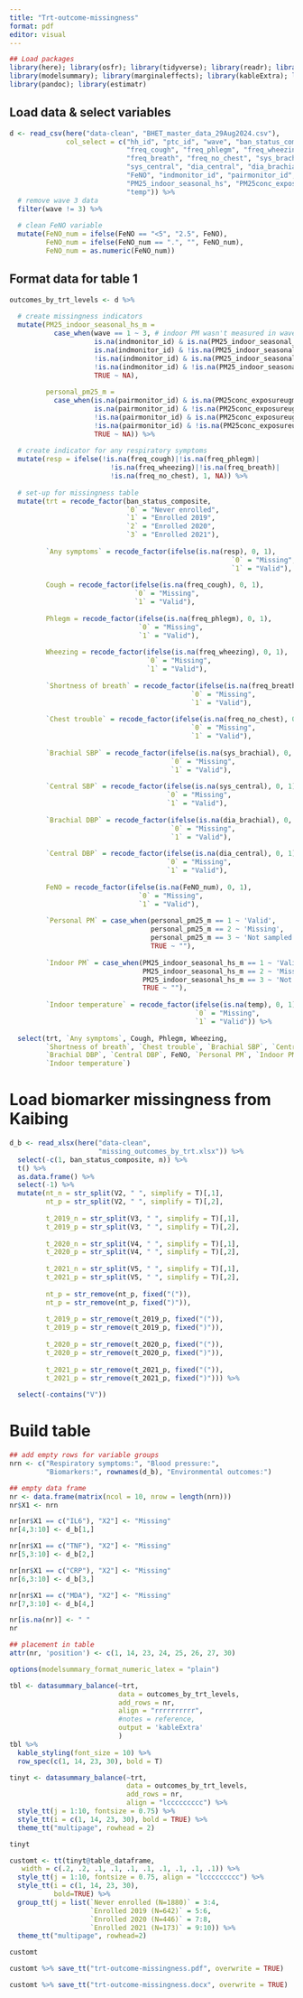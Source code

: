 ```yaml
---
title: "Trt-outcome-missingness"
format: pdf
editor: visual
---
```


```r
## Load packages
library(here); library(osfr); library(tidyverse); library(readr); library(readxl)
library(modelsummary); library(marginaleffects); library(kableExtra); library(tinytable)
library(pandoc); library(estimatr)
```

## Load data & select variables

```r
d <- read_csv(here("data-clean", "BHET_master_data_29Aug2024.csv"),
              col_select = c("hh_id", "ptc_id", "wave", "ban_status_composite", 
                             "freq_cough", "freq_phlegm", "freq_wheezing", 
                             "freq_breath", "freq_no_chest", "sys_brachial", 
                             "sys_central", "dia_central", "dia_brachial",
                             "FeNO", "indmonitor_id", "pairmonitor_id", 
                             "PM25_indoor_seasonal_hs", "PM25conc_exposureugm3",
                             "temp")) %>%
  # remove wave 3 data
  filter(wave != 3) %>%
  
  # clean FeNO variable
  mutate(FeNO_num = ifelse(FeNO == "<5", "2.5", FeNO),
         FeNO_num = ifelse(FeNO_num == ".", "", FeNO_num),
         FeNO_num = as.numeric(FeNO_num))
```

## Format data for table 1

```r
outcomes_by_trt_levels <- d %>%
  
  # create missingness indicators
  mutate(PM25_indoor_seasonal_hs_m = 
           case_when(wave == 1 ~ 3, # indoor PM wasn't measured in wave 1
                     is.na(indmonitor_id) & is.na(PM25_indoor_seasonal_hs) ~ 3, # if no sensor ID AND no measurement THEN not sampled
                     is.na(indmonitor_id) & !is.na(PM25_indoor_seasonal_hs) ~ 1, # if no sensor ID BUT measurement THEN valid response
                     !is.na(indmonitor_id) & is.na(PM25_indoor_seasonal_hs) ~ 2, # if yes sensor ID BUT no measurement THEN missing
                     !is.na(indmonitor_id) & !is.na(PM25_indoor_seasonal_hs) ~ 1, # if yes sensor ID AND measurement THEN valid response
                     TRUE ~ NA),
         
         personal_pm25_m = 
           case_when(is.na(pairmonitor_id) & is.na(PM25conc_exposureugm3) ~ 3, # if no monitor ID AND no measurement THEN not sampled
                     is.na(pairmonitor_id) & !is.na(PM25conc_exposureugm3) ~ 1, # if no monitor ID BUT measurement THEN valid response
                     !is.na(pairmonitor_id) & is.na(PM25conc_exposureugm3) ~ 2, # if yes monitor ID BUT no measurement THEN missing
                     !is.na(pairmonitor_id) & !is.na(PM25conc_exposureugm3) ~ 1, # if yes monitor ID AND measurement THEN valid response
                     TRUE ~ NA)) %>%
  
  # create indicator for any respiratory symptoms
  mutate(resp = ifelse(!is.na(freq_cough)|!is.na(freq_phlegm)|
                         !is.na(freq_wheezing)|!is.na(freq_breath)|
                         !is.na(freq_no_chest), 1, NA)) %>%
  
  # set-up for missingness table
  mutate(trt = recode_factor(ban_status_composite, 
                             `0` = "Never enrolled", 
                             `1` = "Enrolled 2019",
                             `2` = "Enrolled 2020",
                             `3` = "Enrolled 2021"),
         
         `Any symptoms` = recode_factor(ifelse(is.na(resp), 0, 1),
                                                       `0` = "Missing",
                                                       `1` = "Valid"),
         
         Cough = recode_factor(ifelse(is.na(freq_cough), 0, 1),
                               `0` = "Missing",
                               `1` = "Valid"),
         
         Phlegm = recode_factor(ifelse(is.na(freq_phlegm), 0, 1),
                                `0` = "Missing",
                                `1` = "Valid"),
         
         Wheezing = recode_factor(ifelse(is.na(freq_wheezing), 0, 1),
                                  `0` = "Missing",
                                  `1` = "Valid"),
         
         `Shortness of breath` = recode_factor(ifelse(is.na(freq_breath), 0, 1),
                                             `0` = "Missing",
                                             `1` = "Valid"),
         
         `Chest trouble` = recode_factor(ifelse(is.na(freq_no_chest), 0, 1),
                                             `0` = "Missing",
                                             `1` = "Valid"),
         
         `Brachial SBP` = recode_factor(ifelse(is.na(sys_brachial), 0, 1),
                                        `0` = "Missing",
                                        `1` = "Valid"),
         
         `Central SBP` = recode_factor(ifelse(is.na(sys_central), 0, 1),
                                       `0` = "Missing",
                                       `1` = "Valid"),
         
         `Brachial DBP` = recode_factor(ifelse(is.na(dia_brachial), 0, 1),
                                        `0` = "Missing",
                                        `1` = "Valid"),
         
         `Central DBP` = recode_factor(ifelse(is.na(dia_central), 0, 1),
                                       `0` = "Missing",
                                       `1` = "Valid"),
         
         FeNO = recode_factor(ifelse(is.na(FeNO_num), 0, 1),
                                `0` = "Missing",
                                `1` = "Valid"),
         
         `Personal PM` = case_when(personal_pm25_m == 1 ~ 'Valid',
                                   personal_pm25_m == 2 ~ 'Missing',
                                   personal_pm25_m == 3 ~ 'Not sampled',
                                   TRUE ~ ""),
         
         `Indoor PM` = case_when(PM25_indoor_seasonal_hs_m == 1 ~ 'Valid',
                                 PM25_indoor_seasonal_hs_m == 2 ~ 'Missing',
                                 PM25_indoor_seasonal_hs_m == 3 ~ 'Not sampled',
                                 TRUE ~ ""),
         
         `Indoor temperature` = recode_factor(ifelse(is.na(temp), 0, 1),
                                              `0` = "Missing",
                                              `1` = "Valid")) %>%
  
  select(trt, `Any symptoms`, Cough, Phlegm, Wheezing, 
         `Shortness of breath`, `Chest trouble`, `Brachial SBP`, `Central SBP`,
         `Brachial DBP`, `Central DBP`, FeNO, `Personal PM`, `Indoor PM`, 
         `Indoor temperature`)
```

# Load biomarker missingness from Kaibing

```r
d_b <- read_xlsx(here("data-clean", 
                      "missing_outcomes_by_trt.xlsx")) %>% 
  select(-c(1, ban_status_composite, n)) %>%
  t() %>%
  as.data.frame() %>%
  select(-1) %>%
  mutate(nt_n = str_split(V2, " ", simplify = T)[,1],
         nt_p = str_split(V2, " ", simplify = T)[,2],
         
         t_2019_n = str_split(V3, " ", simplify = T)[,1],
         t_2019_p = str_split(V3, " ", simplify = T)[,2],
         
         t_2020_n = str_split(V4, " ", simplify = T)[,1],
         t_2020_p = str_split(V4, " ", simplify = T)[,2],
         
         t_2021_n = str_split(V5, " ", simplify = T)[,1],
         t_2021_p = str_split(V5, " ", simplify = T)[,2],
         
         nt_p = str_remove(nt_p, fixed("(")),
         nt_p = str_remove(nt_p, fixed(")")),
         
         t_2019_p = str_remove(t_2019_p, fixed("(")),
         t_2019_p = str_remove(t_2019_p, fixed(")")),
         
         t_2020_p = str_remove(t_2020_p, fixed("(")),
         t_2020_p = str_remove(t_2020_p, fixed(")")),
         
         t_2021_p = str_remove(t_2021_p, fixed("(")),
         t_2021_p = str_remove(t_2021_p, fixed(")"))) %>%
  
  select(-contains("V"))
```

# Build table

```r
## add empty rows for variable groups
nrn <- c("Respiratory symptoms:", "Blood pressure:", 
         "Biomarkers:", rownames(d_b), "Environmental outcomes:")

## empty data frame
nr <- data.frame(matrix(ncol = 10, nrow = length(nrn)))
nr$X1 <- nrn

nr[nr$X1 == c("IL6"), "X2"] <- "Missing"
nr[4,3:10] <- d_b[1,]

nr[nr$X1 == c("TNF"), "X2"] <- "Missing"
nr[5,3:10] <- d_b[2,]

nr[nr$X1 == c("CRP"), "X2"] <- "Missing"
nr[6,3:10] <- d_b[3,]

nr[nr$X1 == c("MDA"), "X2"] <- "Missing"
nr[7,3:10] <- d_b[4,]

nr[is.na(nr)] <- " "
nr

## placement in table
attr(nr, 'position') <- c(1, 14, 23, 24, 25, 26, 27, 30)

options(modelsummary_format_numeric_latex = "plain")

tbl <- datasummary_balance(~trt,
                           data = outcomes_by_trt_levels, 
                           add_rows = nr, 
                           align = "rrrrrrrrrr",
                           #notes = reference, 
                           output = 'kableExtra'
                           )
tbl %>%
  kable_styling(font_size = 10) %>%
  row_spec(c(1, 14, 23, 30), bold = T)

```

```r

tinyt <- datasummary_balance(~trt, 
                             data = outcomes_by_trt_levels, 
                             add_rows = nr, 
                             align = "lccccccccc") %>%
  style_tt(j = 1:10, fontsize = 0.75) %>%
  style_tt(i = c(1, 14, 23, 30), bold = TRUE) %>%
  theme_tt("multipage", rowhead = 2)

tinyt
```

```r
customt <- tt(tinyt@table_dataframe,
   width = c(.2, .2, .1, .1, .1, .1, .1, .1, .1, .1)) %>%
  style_tt(j = 1:10, fontsize = 0.75, align = "lccccccccc") %>%
  style_tt(i = c(1, 14, 23, 30), 
           bold=TRUE) %>%
  group_tt(j = list(`Never enrolled (N=1880)` = 3:4, 
                    `Enrolled 2019 (N=642)` = 5:6,
                    `Enrolled 2020 (N=446)` = 7:8,
                    `Enrolled 2021 (N=173)` = 9:10)) %>% 
  theme_tt("multipage", rowhead=2)

customt
```

```r
customt %>% save_tt("trt-outcome-missingness.pdf", overwrite = TRUE)
```

```r
customt %>% save_tt("trt-outcome-missingness.docx", overwrite = TRUE)
```

